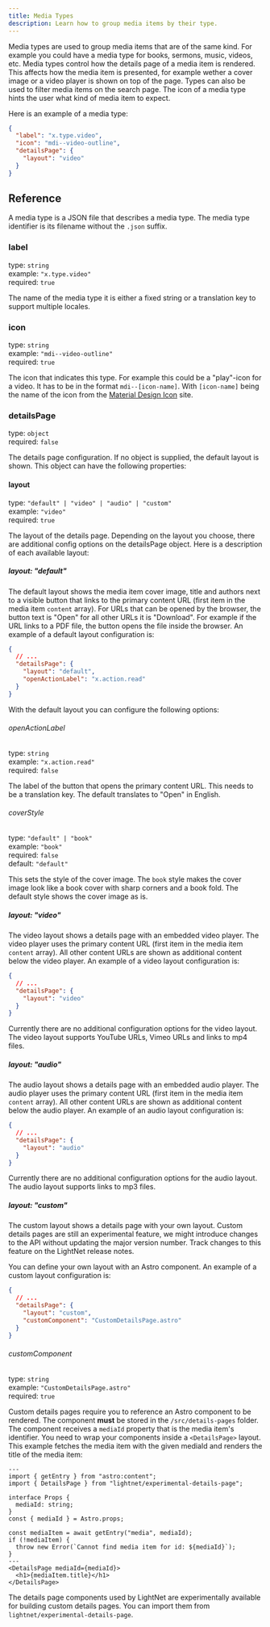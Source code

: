 ```yaml
---
title: Media Types
description: Learn how to group media items by their type.
---
```



Media types are used to group media items that are of the same kind. For example you could have a media type for
books, sermons, music, videos, etc.
Media types control how the details page of a media item is rendered. This affects how the media item is presented, for example 
wether a cover image or a video player is shown on top of the page. Types can also be used to filter media items on the search 
page. The icon of a media type hints the user what kind of media item to expect.

Here is an example of a media type:

```json title="src/content/media-types/video.json"
{
  "label": "x.type.video",
  "icon": "mdi--video-outline",
  "detailsPage": {
    "layout": "video"
  }
}
```

## Reference

A media type is a JSON file that describes a media type. The media type identifier is its filename without the `.json` suffix. 

### label

type: `string` \
example: `"x.type.video"` \
required: `true`

The name of the media type it is either a fixed string or a translation key to support multiple locales.

### icon

type: `string` \
example: `"mdi--video-outline"` \
required: `true`

The icon that indicates this type. For example this could be a "play"-icon for a video.
It has to be in the format `mdi--[icon-name]`. With `[icon-name]` being the name of the icon from 
the [Material Design Icon](https://pictogrammers.com/library/mdi/) site.

### detailsPage

type: `object` \
required: `false`

The details page configuration. If no object is supplied, the default layout is shown.
This object can have the following properties:

#### layout

type: `"default" | "video" | "audio" | "custom"` \
example: `"video"` \
required: `true`

The layout of the details page. Depending on the layout you choose, there are additional config options
on the detailsPage object. Here is a description of each available layout:

##### layout: "default"

The default layout shows the media item cover image, title and authors next to a visible button that links to the primary content URL (first item
in the media item `content` array). For URLs that can be opened by the browser, 
the button text is "Open" for all other URLs it is "Download". For example if the URL links to a PDF file, the button opens the file inside the browser. 
An example of a default layout configuration is:


```json
{
  // ...
  "detailsPage": {
    "layout": "default",
    "openActionLabel": "x.action.read"
  }
}
```

With the default layout you can configure the following options:

###### openActionLabel

type: `string` \
example: `"x.action.read"` \
required: `false`

The label of the button that opens the primary content URL. This needs to be a translation key. The default translates to "Open" in English.

###### coverStyle

type: `"default" | "book"` \
example: `"book"` \
required: `false` \
default: `"default"`

This sets the style of the cover image. The `book` style makes the cover image look like a book cover with sharp corners and a book fold. The default style shows the cover image as is.

##### layout: "video"

The video layout shows a details page with an embedded video player. The video player uses the primary content URL (first item in the media item `content` array). 
All other content URLs are shown as additional content below the video player. An example of a video layout configuration is:

```json
{
  // ...
  "detailsPage": {
    "layout": "video"
  }
}
```

Currently there are no additional configuration options for the video layout. 
The video layout supports YouTube URLs, Vimeo URLs and links to mp4 files.

##### layout: "audio"

The audio layout shows a details page with an embedded audio player. The audio player uses the primary content URL (first item in the media item `content` array). 
All other content URLs are shown as additional content below the audio player. An example of an audio layout configuration is:

```json
{
  // ...
  "detailsPage": {
    "layout": "audio"
  }
}
```

Currently there are no additional configuration options for the audio layout.
The audio layout supports links to mp3 files.

##### layout: "custom" <Badge text="Experimental"/>

The custom layout shows a details page with your own layout. Custom details pages are still an 
experimental feature, we might introduce changes to the API without updating the major version number.
Track changes to this feature on the LightNet release notes.

You can define your own layout with an Astro component. An example of a custom layout configuration is:

```json
{
  // ...
  "detailsPage": {
    "layout": "custom",
    "customComponent": "CustomDetailsPage.astro"
  }
}
```

###### customComponent

type: `string` \
example: `"CustomDetailsPage.astro"` \
required: `true`

Custom details pages require you to reference an Astro component to be rendered. 
The component **must** be stored in the `/src/details-pages` folder. 
The component receives a `mediaId` property that is the media item's identifier. 
You need to wrap your components inside a `<DetailsPage>` layout.
This example fetches the media item with the given mediaId and renders the title of the media item: 

```astro title="src/details-pages/CustomDetailsPage.astro"
---
import { getEntry } from "astro:content";
import { DetailsPage } from "lightnet/experimental-details-page";

interface Props {
  mediaId: string;
}
const { mediaId } = Astro.props;

const mediaItem = await getEntry("media", mediaId);
if (!mediaItem) {
  throw new Error(`Cannot find media item for id: ${mediaId}`);
}
---
<DetailsPage mediaId={mediaId}>
  <h1>{mediaItem.title}</h1>
</DetailsPage>
```

The details page components used by LightNet are experimentally available for building custom details pages.
You can import them from `lightnet/experimental-details-page`. 